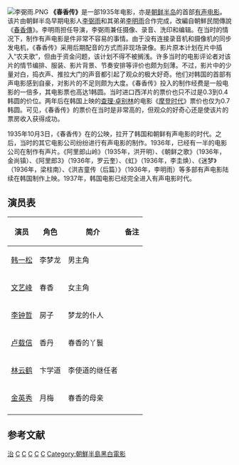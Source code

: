 {{Infobox Film
| name             = 春香传 
| original_name    = 춘향전
| image            = 春香传1935年.PNG 
| caption          =  
| director         = [[李明雨|李明雨]]
| producer         = 分岛周次郎
| writer           = 李基世、李九荣改编
| narrator         = 
| starring         = 韩一松、文艺峰
| music            = 洪兰坡
| cinematography   = [[李弼雨|李弼雨]] 
| editing          = 李弼雨
| studio           = 京城摄影所
| distributor      = {{link-ko|团成社|단성사}}
| released         = 1935年10月3日
| rate             = 
| runtime          =  
| country          = [[朝鮮日佔時期|朝鮮]]
| language         = 韩语
| imdb_id          = 
| amg_id           = 
| budget           =  
| gross            =   
| preceded_by      = 
| followed_by      =  
| cn_name        = 
| hk_name        = 
| tw_name        =
}}
[[File:李弼雨.PNG|thumb]]
'''《春香传》'''是一部1935年电影，亦是[[朝鲜半岛|朝鲜半岛]]的首部[[有声电影|有声电影]]。该片由朝鲜半岛早期电影人[[李弼雨|李弼雨]]和其弟弟[[李明雨|李明雨]]合作完成，改編自朝鮮民間傳說《[[春香傳|春香傳]]》。李明雨担任导演，李弼雨兼任摄像、录音、洗印和编辑{{r|电影史|page=80}}。在当时的情况下，制作有声电影是件非常不容易的事情。由于没有连接录音机和摄像机的同步发电机，《春香传》采用后期配音的方式而非现场录像。影片原本计划在片中插入“农夫歌”，但由于资金问题，该计划不得不被搁浅{{r|百年|page=125}}。许多当时的电影评论者对该片的情节编排、服装、影片背景、节奏安排等评价也颇为刻薄。不过，影片中的少量对白，捣衣声、推拉大门的声音都引起了观众的极大好奇。他们对韩国的首部有声电影感到自豪，对影片的不足则颇为大度。《春香传》投入的制作经费是一般电影的一倍多，其电影票也高达1韩圆。当时进口西洋片的票价也只不过是0.3到0.4韩圆的价位。两年后在韩国上映的[[查理·卓别林|查理·卓别林]]的电影《[[摩登时代|摩登时代]]》票价也仅为0.7韩圆。可见，《春香传》的票价在当时是非常高的，但观众的好奇心还是使该片的票房收入获得成功{{r|百年|电影史|page1=125|page2=84}}。

1935年10月3日，《春香传》在{{link-ko|团成社|단성사}}的公映，拉开了韩国和朝鲜有声电影的时代{{r|电影史|百年|宋世锋|page1=84|page2=122}}。之后，当时的其它电影公司纷纷进行有声电影的制作。1936年，已经有一半的电影公司在制作有声片。《阿里郎山岭》（1935年，洪开明）、《朝鲜之歌》（1936年，金尚镇）、《阿里郎3》（1936年，罗云奎）、《虹》（1936年，李圭焕）、《迷梦》（1936年，梁柱南）、《洪吉童传（后篇）》（1936年，李明雨）等多部有声电影陆续在韩国制作上映。1937年，韩国电影已经完全进入有声电影时代{{r|百年|page=129}}。

== 演员表 ==
{| class="wikitable sortable"
|- 
! 演员 !! 角色!! 简介 !! 备注
|-
|rowspan="1" |[[韩一松|韩一松]]||李梦龙||男主角 ||
|-----
|rowspan="1" |[[文艺峰|文艺峰]]||春香||女主角 ||
|-----
|rowspan="1" |[[李钟哲|李钟哲]]||房子|| 梦龙的仆人||
|-----
|rowspan="1" |[[卢载信|卢载信]]||香丹||春香的丫鬟 ||
|-----
|rowspan="1" |[[林云鹤|林云鹤]]||卞学道||李使道的继任者 ||
|-----
|rowspan="1" |[[金英秀|金英秀]]||月梅||春香的母亲 ||
|-----
|}

==参考文献==
{{Portal box|朝鮮半島|电影}}
{{Reflist|refs=
<ref name="电影史">{{cite book |author=韩国电影振兴委员会编著（韩） |coauthors=周健蔚，徐鸢译 |title=《韩国电影史：从开化期到开花期》|year=2010年6月 |publisher=上海译文出版社 |location=上海|ISBN=978-7-5327-5083-2}}</ref>
<ref name="百年">{{cite book |author=金钟元（韩），郑重宪（韩）|coauthors=田英淑译 |title=《韩国电影100年》|year=2013年3月 |publisher=中国电影出版社  |location=北京 |ISBN=978-7-106-03619-5}}</ref>
<ref name="宋世锋">{{cite journal |title=韩国电影发展简史（1919～1999年）  |author=宋世锋 | coauthors = |journal=《当代韩国》 |date= 2007年第1期 }}</ref>
}}

[[Category:1935年日本電影作品|治]]
[[Category:朝鮮日治時期電影作品|C]]
[[Category:韩国文化之最|C]]
[[Category:春香傳題材作品|C]]
[[Category:身分差異戀情題材電影|C]]
[[Category:朝鮮王朝背景電影|C]]
[[Category:朝鮮半島黑白電影|Category:朝鮮半島黑白電影]]